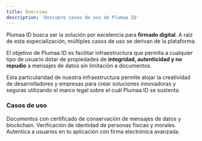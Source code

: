 ```yaml
---
title: Overview
description: 'Descubre casos de uso de Plumaa ID'
---
```


Plumaa ID busca ser la solución por excelencia para **firmado digital**. A raíz de esta especialización, múltiples casos de uso se derivan de la plataforma.

El objetivo de Plumaa ID es facilitar infraestructura que permita a cualquier tipo de usuario dotar de propiedades de **integridad, autenticidad y no repudio** a mensajes de datos sin limitación a documentos.

Esta particularidad de nuestra infraestructura permite alojar la creatividad de desarrolladores y empresas para crear soluciones innovadoras y seguras utilizando el marco legal sobre el cuál Plumaa ID se sustenta.

### Casos de uso

<CardGroup cols={2}>
  <Card
    title="Documents"
    icon="file"
    href="/use-cases/documents"
  >
    Documentos con certificado de conservación de mensajes de datos y blockchain.
  </Card>
  <Card
    title="Verificación de identidad"
    icon="id-card"
    href="/use-cases/verify-identity"
  >
    Verificación de identidad de personas físicas y morales.
  </Card>
  <Card
    title="Autenticación"
    icon="right-to-bracket"
    href="/use-cases/authenticate"
  >
    Autentica a usuarios en tu aplicación con firma electrónica avanzada.
  </Card>
</CardGroup>
